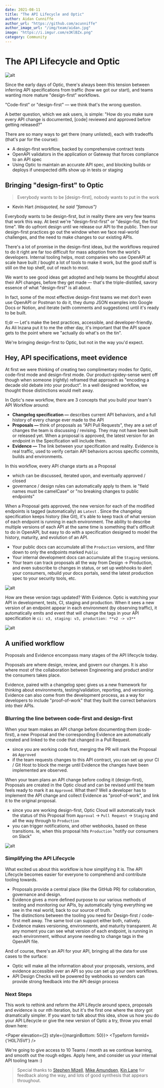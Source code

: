 ```yaml
---
date: 2021-08-11
title: "The API Lifecycle and Optic"
author: Aidan Cunniffe
author_url: "https://github.com/acunniffe"
author_image_url: "/img/team/aidan.jpg"
image: "https://i.imgur.com/e3KlBZx.png"
category: Community
---
```


# The API Lifecycle and Optic

![alt](/img/blog-content/social-for-lifecycle.png)

Since the early days of Optic, there's always been this tension between inferring API specifications from traffic (how we got our start), and teams wanting more mature "design-first" workflows.

<!-- truncate -->

"Code-first" or "design-first" — we think that's the wrong question.

A better question, which we ask users, is simple: "How do you make sure every API change is documented, [code] reviewed and approved before getting released?"

There are so many ways to get there (many unlisted), each with tradeoffs (that's par for the course):

- A design-first workflow, backed by comprehensive contract tests
- OpenAPI validators in the application or Gateway that forces compliance to an API spec
- Using Optic to maintain an accurate API spec, and blocking builds or deploys if unexpected diffs show up in tests or staging

## Bringing "design-first" to Optic

> Everybody wants to be [design-first], nobody wants to put in the work
- Kevin Hart *(misquoted, he said "famous")*

Everybody wants to be design-first, but in reality there are very few teams that work this way. At best we're "design-first-first" or "design-fist, the first time". We do upfront design until we release our API to the public. Then our design-first practices go out the window when we face real-world challenges, and the need to make changes to our existing APIs.

There's a lot of promise in the design-first ideas, but the workflows required to do it right are far too difficult for mass adoption from the world's developers. Internal tooling helps, most companies who use OpenAPI at scale have built / bought a lot of tools to make it work, but the good stuff is still on the top shelf, out of reach to most.

We want to see good ideas get adopted and help teams be thoughtful about their API changes, before they get made — that's the triple-distilled, savory essence of what "design-first" is all about.

In fact, some of the most effective design-first teams we met don't even use OpenAPI or Postman to do it, they dump JSON examples into Google Docs or Notion, and iterate (with comments and suggestions) until it's ready to be built.

tl;dr — Let's make the best practices, accessible, and developer-friendly. As Ali Inzana put it to me the other day, it's important that the API space gets to the point where we "actually do what's on the tin".

We're bringing design-first to Optic, but not in the way you'd expect.

## Hey, API specifications, meet evidence

At first we were thinking of creating two complimentary modes for Optic, code-first mode and design-first mode. Our product-spidey-sense went off though when someone (rightly) reframed that approach as "encoding a decade old debate into your product". In a well designed workflow, we thought those distinctions would melt away.

In Optic's new workflow, there are 3 concepts that you build your team's API Workflow around:

- **Changelog specification —** describes current API behaviors, and a full history of every change ever made to the API
- **Proposals —** think of proposals as "API Pull Requests", they are a set of changes the team is discussing / revising. They may not have been built or released yet. When a proposal is approved, the latest version for an endpoint in the Specification will include them.
- **Evidence —** The link between your specification and reality. Evidence is real traffic, used to verify certain API behaviors across specific commits, builds and environments.

In this workflow, every API change starts as a Proposal

- which can be discussed, iterated upon, and eventually approved / closed
- governance / design rules can automatically apply to them. ie "field names must be camelCase" or "no breaking changes to public endpoints"

When a Proposal gets approved, the new version for each of the modified endpoints is tagged (automatically) as `Latest` . Since the changelog specification keeps history (like Git), it's able to keep track of what version of each endpoint is running in each environment. The ability to describe multiple versions of each API at the same time is something that's difficult to do in OpenAPI, but easy to do with a specification designed to model the history, maturity, and evolution of an API.

- Your public docs can accumulate all the `Production` versions, and filter down to only the endpoints marked `Public`
- Your internal development docs can accumulate all the `Staging` versions.
- Your team can track proposals all the way from Design → Production, and even subscribe to changes in status, or set up webhooks to alert your consumers, rebuild your docs portals, send the latest production spec to your security tools, etc.

![alt](/img/blog-content/stages.png)

How are these version tags updated? With Evidence. Optic is watching your API in development, tests, CI, staging and production. When it sees a new version of an endpoint appear in each environment (by observing traffic), it automatically emits and event that will change the tags in your API specification ie `ci: v3, staging: v3, production: **v2 -> v3**`

![alt](/img/blog-content/versions.svg)

## A unified workflow

Proposals and Evidence encompass many stages of the API lifecycle today.

Proposals are where design, review, and govern our changes. It is also where most of the collaboration between Engineering and product and/or the consumers takes place.

Evidence, paired with a changelog spec gives us a new framework for thinking about environments, testing/validation, reporting, and versioning. Evidence can also come from the development process, as a way for developers to include "proof-of-work" that they built the correct behaviors into their APIs.

### Blurring the line between code-first and design-first

When your team makes an API change before documenting them (code-first), a new Proposal and the corresponding Evidence are automatically created and linked to the code that changed in a Pull Request.

- since you are working code first, merging the PR will mark the Proposal as `Approved`
- if the team requests changes to this API contract, you can set up your CI / Git Host to block the merge until Evidence the changes have been implemented are observed.

When your team plans an API change before coding it (design-first), Proposals are created in the Optic cloud and can be revised until the team feels ready to mark it as `Approved`. What then? Well a developer has to implement the API change and collect Evidence as "proof-of-work", and link it to the original proposal.

- since you are working design-first, Optic Cloud will automatically track the status of this Proposal from `Approval` → `Pull Request` → `Staging` and all the way through to `Production`
- you can trigger notifications, and other webhooks, based on these transitions. Ie, when this proposal hits `Production` "notify our consumers on Slack"

![alt](/img/blog-content/timeline.svg)

### Simplifying the API Lifecycle

What excited us about this workflow is how simplifying it is. The API Lifecycle becomes easier for everyone to comprehend and contribute tooling towards.

- Proposals provide a central place (like the GitHub PR) for collaboration, governance and design.
- Evidence gives a more defined purpose to our various methods of testing and monitoring our APIs, by automatically tying everything we see in the real world, back to our source of truth.
- The distinctions between the tooling you need for Design-first / code-first melt away. The same tool can support either both, natively.
- Evidence makes versioning, environments, and maturity transparent. At any moment you can see what version of each endpoint, is running in each environment, without anyone needing to change tags in the OpenAPI file.

And of course, there's an API for your API, bringing all the data for use cases to the surface:

- Optic will make all the information about your proposals, versions, and evidence accessible over an API so you can set up your own workflows.
- API Design Checks will be powered by webhooks so vendors can provide strong feedback into the API design process

### Next Steps

This work to rethink and reform the API Lifeycle around specs, proposals and evidence is our nth iteration, but it's the first one where the story got dramatically simpler. If you want to talk about this idea, show us how you do your API Lifecycle or give the new version of Optic a try, throw you email down here:



<Paper elevation={2} style={{marginBottom: 50}}>
<Typeform formId={'H0L7i5Vf'} />
</Paper>

We're going to give access to 10 Teams / month as we continue learning, and smooth out the rough edges. Apply here, and consider us your internal API tooling team :)

> Special thanks to [Stephen Mizell](https://twitter.com/stephen_mizell?lang=en), [Mike Amundsen](https://twitter.com/mamund), [Kin Lane](https://twitter.com/kinlane) for feedback along the way, and lots of good synthesis that appears throughout.

